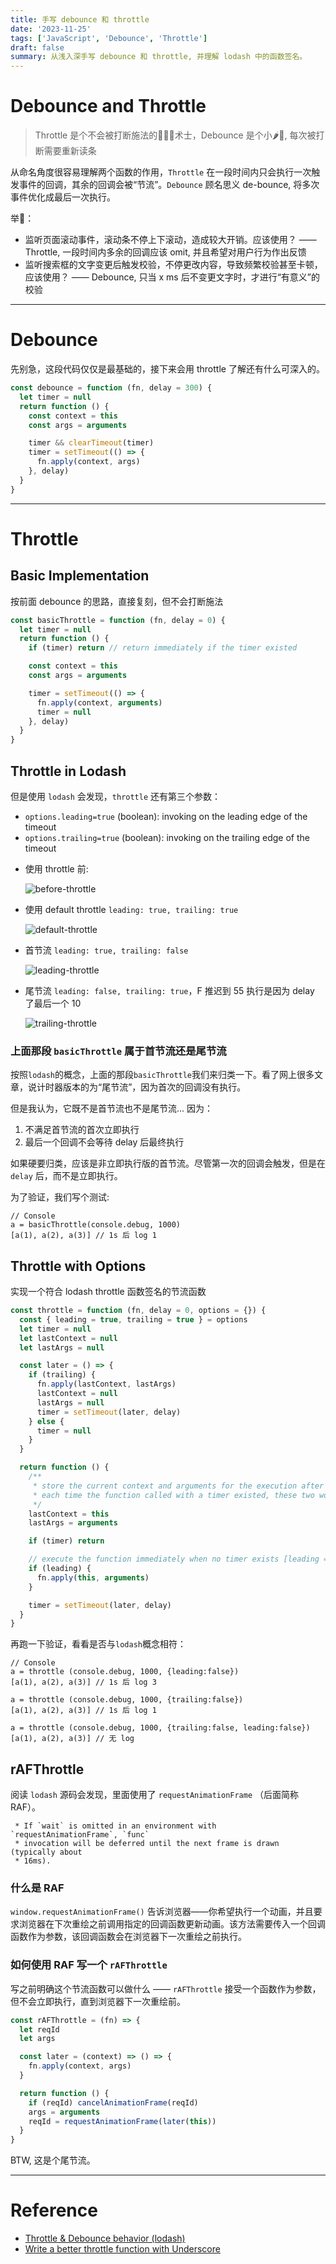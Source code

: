```yaml
---
title: 手写 debounce 和 throttle
date: '2023-11-25'
tags: ['JavaScript', 'Debounce', 'Throttle']
draft: false
summary: 从浅入深手写 debounce 和 throttle, 并理解 lodash 中的函数签名。
---
```


# Debounce and Throttle

> Throttle 是个不会被打断施法的🧙🏼‍♂️术士，Debounce 是个小🌶️🐔, 每次被打断需要重新读条

从命名角度很容易理解两个函数的作用，`Throttle` 在一段时间内只会执行一次触发事件的回调，其余的回调会被“节流”。`Debounce` 顾名思义 de-bounce, 将多次事件优化成最后一次执行。

举🌰：

- 监听页面滚动事件，滚动条不停上下滚动，造成较大开销。应该使用？ —— Throttle, 一段时间内多余的回调应该 omit, 并且希望对用户行为作出反馈
- 监听搜索框的文字变更后触发校验，不停更改内容，导致频繁校验甚至卡顿，应该使用？ —— Debounce, 只当 x ms 后不变更文字时，才进行“有意义”的校验

---

# Debounce

先别急，这段代码仅仅是最基础的，接下来会用 throttle 了解还有什么可深入的。

```js
const debounce = function (fn, delay = 300) {
  let timer = null
  return function () {
    const context = this
    const args = arguments

    timer && clearTimeout(timer)
    timer = setTimeout(() => {
      fn.apply(context, args)
    }, delay)
  }
}
```

---

# Throttle

## Basic Implementation

按前面 debounce 的思路，直接复刻，但不会打断施法

```js
const basicThrottle = function (fn, delay = 0) {
  let timer = null
  return function () {
    if (timer) return // return immediately if the timer existed

    const context = this
    const args = arguments

    timer = setTimeout(() => {
      fn.apply(context, arguments)
      timer = null
    }, delay)
  }
}
```

## Throttle in Lodash

但是使用 `lodash` 会发现，`throttle` 还有第三个参数：

- `options.leading=true` (boolean): invoking on the leading edge of the timeout
- `options.trailing=true` (boolean): invoking on the trailing edge of the timeout

* 使用 throttle 前:

  <img src="/static/images/before-throttle.webp" alt="before-throttle" />

* 使用 default throttle `leading: true, trailing: true`

  <img src="/static/images/default-throttle.webp" alt="default-throttle" />

* 首节流 `leading: true, trailing: false`

  <img src="/static/images/leading-throttle.webp" alt="leading-throttle" />

* 尾节流 `leading: false, trailing: true`，F 推迟到 55 执行是因为 delay 了最后一个 10

  <img src="/static/images/trailing-throttle.webp" alt="trailing-throttle" />

### 上面那段 `basicThrottle` 属于首节流还是尾节流

按照`lodash`的概念，上面的那段`basicThrottle`我们来归类一下。看了网上很多文章，说计时器版本的为“尾节流”，因为首次的回调没有执行。

但是我认为，它既不是首节流也不是尾节流... 因为：

1. 不满足首节流的首次立即执行
2. 最后一个回调不会等待 delay 后最终执行

如果硬要归类，应该是非立即执行版的首节流。尽管第一次的回调会触发，但是在 `delay` 后，而不是立即执行。

为了验证，我们写个测试:

```
// Console
a = basicThrottle(console.debug, 1000)
[a(1), a(2), a(3)] // 1s 后 log 1
```

## Throttle with Options

实现一个符合 lodash throttle 函数签名的节流函数

```js
const throttle = function (fn, delay = 0, options = {}) {
  const { leading = true, trailing = true } = options
  let timer = null
  let lastContext = null
  let lastArgs = null

  const later = () => {
    if (trailing) {
      fn.apply(lastContext, lastArgs)
      lastContext = null
      lastArgs = null
      timer = setTimeout(later, delay)
    } else {
      timer = null
    }
  }

  return function () {
    /**
     * store the current context and arguments for the execution after the delay
     * each time the function called with a timer existed, these two would be updated
     */
    lastContext = this
    lastArgs = arguments

    if (timer) return

    // execute the function immediately when no timer exists [leading = true]
    if (leading) {
      fn.apply(this, arguments)
    }

    timer = setTimeout(later, delay)
  }
}
```

再跑一下验证，看看是否与`lodash`概念相符：

```
// Console
a = throttle (console.debug, 1000, {leading:false})
[a(1), a(2), a(3)] // 1s 后 log 3

a = throttle (console.debug, 1000, {trailing:false})
[a(1), a(2), a(3)] // 1s 后 log 1

a = throttle (console.debug, 1000, {trailing:false, leading:false})
[a(1), a(2), a(3)] // 无 log
```

## rAFThrottle

阅读 `lodash` 源码会发现，里面使用了 `requestAnimationFrame` （后面简称 RAF）。

```
 * If `wait` is omitted in an environment with `requestAnimationFrame`, `func`
 * invocation will be deferred until the next frame is drawn (typically about
 * 16ms).
```

### 什么是 RAF

`window.requestAnimationFrame()` 告诉浏览器——你希望执行一个动画，并且要求浏览器在下次重绘之前调用指定的回调函数更新动画。该方法需要传入一个回调函数作为参数，该回调函数会在浏览器下一次重绘之前执行。

### 如何使用 RAF 写一个 `rAFThrottle`

写之前明确这个节流函数可以做什么 —— `rAFThrottle` 接受一个函数作为参数，但不会立即执行，直到浏览器下一次重绘前。

```js
const rAFThrottle = (fn) => {
  let reqId
  let args

  const later = (context) => () => {
    fn.apply(context, args)
  }

  return function () {
    if (reqId) cancelAnimationFrame(reqId)
    args = arguments
    reqId = requestAnimationFrame(later(this))
  }
}
```

BTW, 这是个尾节流。

---

# Reference

- [Throttle & Debounce behavior (lodash)](https://ellenaua.medium.com/throttle-debounce-behavior-lodash-6bcae1494e03)
- [Write a better throttle function with Underscore](https://gist.github.com/pinglu85/fbe672cb84faa987a1e97e20d844b108)
